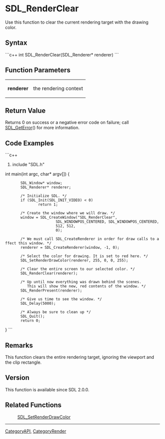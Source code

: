 
= SDL_RenderClear =
Use this function to clear the current rendering target with the drawing color.


== Syntax ==
```c++
int SDL_RenderClear(SDL_Renderer* renderer)
```

== Function Parameters ==
{|
|'''renderer'''
|the rendering context
|}

== Return Value ==
Returns 0 on success or a negative error code on failure; call [[SDL_GetError]]() for more information.

== Code Examples ==
```c++
#include "SDL.h"

int main(int argc, char* argv[])
{
        SDL_Window* window;
        SDL_Renderer* renderer;

        /* Initialize SDL. */
        if (SDL_Init(SDL_INIT_VIDEO) < 0)
                return 1;

        /* Create the window where we will draw. */
        window = SDL_CreateWindow("SDL_RenderClear",
                        SDL_WINDOWPOS_CENTERED, SDL_WINDOWPOS_CENTERED,
                        512, 512,
                        0);

        /* We must call SDL_CreateRenderer in order for draw calls to affect this window. */
        renderer = SDL_CreateRenderer(window, -1, 0);

        /* Select the color for drawing. It is set to red here. */
        SDL_SetRenderDrawColor(renderer, 255, 0, 0, 255);

        /* Clear the entire screen to our selected color. */
        SDL_RenderClear(renderer);

        /* Up until now everything was drawn behind the scenes.
           This will show the new, red contents of the window. */
        SDL_RenderPresent(renderer);

        /* Give us time to see the window. */
        SDL_Delay(5000);

        /* Always be sure to clean up */
        SDL_Quit();
        return 0;
}
```

== Remarks ==
This function clears the entire rendering target, ignoring the viewport and the clip rectangle.


== Version ==
This function is available since SDL 2.0.0.


== Related Functions ==
:[[SDL_SetRenderDrawColor]]

----
[[CategoryAPI]], [[CategoryRender]]

